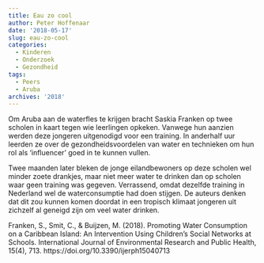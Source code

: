 ```yaml
---
title: Eau zo cool
author: Peter Hoffenaar
date: '2018-05-17'
slug: eau-zo-cool
categories:
  - Kinderen
  - Onderzoek
  - Gezondheid
tags:
  - Peers
  - Aruba
archives: '2018'
---
```

Om Aruba aan de waterfles te krijgen bracht Saskia Franken op twee scholen in kaart tegen wie leerlingen opkeken. Vanwege hun aanzien werden deze jongeren uitgenodigd voor een training. In anderhalf uur leerden ze over de gezondheidsvoordelen van water en technieken om hun rol als ‘influencer’ goed in te kunnen vullen. 

Twee maanden later bleken de jonge eilandbewoners op deze scholen wel minder zoete drankjes, maar niet meer water te drinken dan op scholen waar geen training was gegeven. Verrassend, omdat dezelfde training in Nederland wel de waterconsumptie had doen stijgen. De auteurs denken dat dit zou kunnen komen doordat in een tropisch klimaat jongeren uit zichzelf al geneigd zijn om veel water drinken. 

Franken, S., Smit, C., & Buijzen, M. (2018). Promoting Water Consumption on a Caribbean Island: An Intervention Using Children’s Social Networks at Schools. International Journal of Environmental Research and Public Health, 15(4), 713. https://doi.org/10.3390/ijerph15040713

